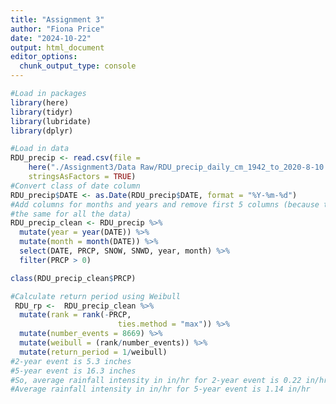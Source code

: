 ```yaml
---
title: "Assignment 3"
author: "Fiona Price"
date: "2024-10-22"
output: html_document
editor_options: 
  chunk_output_type: console
---
```


```r
#Load in packages
library(here)
library(tidyr)
library(lubridate)
library(dplyr)

#Load in data
RDU_precip <- read.csv(file = 
    here("./Assignment3/Data Raw/RDU_precip_daily_cm_1942_to_2020-8-10.csv"),
    stringsAsFactors = TRUE)
#Convert class of date column
RDU_precip$DATE <- as.Date(RDU_precip$DATE, format = "%Y-%m-%d")
#Add columns for months and years and remove first 5 columns (because they are
#the same for all the data)
RDU_precip_clean <- RDU_precip %>% 
  mutate(year = year(DATE)) %>% 
  mutate(month = month(DATE)) %>% 
  select(DATE, PRCP, SNOW, SNWD, year, month) %>% 
  filter(PRCP > 0)

class(RDU_precip_clean$PRCP)

```

```r
#Calculate return period using Weibull
 RDU_rp <-  RDU_precip_clean %>% 
  mutate(rank = rank(-PRCP,
                        ties.method = "max")) %>% 
  mutate(number_events = 8669) %>% 
  mutate(weibull = (rank/number_events)) %>% 
  mutate(return_period = 1/weibull)
#2-year event is 5.3 inches
#5-year event is 16.3 inches
#So, average rainfall intensity in in/hr for 2-year event is 0.22 in/hr 
#Average rainfall intensity in in/hr for 5-year event is 1.14 in/hr 
```



